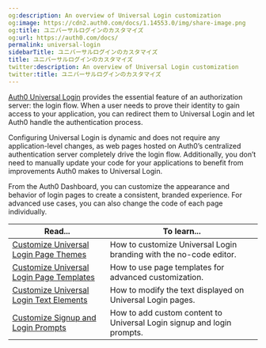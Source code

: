 ```yaml
---
og:description: An overview of Universal Login customization
og:image: https://cdn2.auth0.com/docs/1.14553.0/img/share-image.png
og:title: ユニバーサルログインのカスタマイズ
og:url: https://auth0.com/docs/
permalink: universal-login
sidebarTitle: ユニバーサルログインのカスタマイズ
title: ユニバーサルログインのカスタマイズ
twitter:description: An overview of Universal Login customization
twitter:title: ユニバーサルログインのカスタマイズ
---
```


[Auth0 Universal Login](/docs/authenticate/login/auth0-universal-login) provides the essential feature of an <Tooltip tip="Authorization Server: Centralized server that contributes to defining the boundaries of a user’s access. For example, your authorization server can control the data, tasks, and features available to a user." cta="View Glossary" href="/docs/glossary?term=authorization+server">authorization server</Tooltip>: the login flow. When a user needs to prove their identity to gain access to your application, you can redirect them to <Tooltip tip="Authorization Server: Centralized server that contributes to defining the boundaries of a user’s access. For example, your authorization server can control the data, tasks, and features available to a user." cta="View Glossary" href="/docs/glossary?term=Universal+Login">Universal Login</Tooltip> and let Auth0 handle the authentication process.

Configuring Universal Login is dynamic and does not require any application-level changes, as web pages hosted on Auth0’s centralized <Tooltip tip="Authentication Server: Server that confirms or denies a user’s identity." cta="View Glossary" href="/docs/glossary?term=authentication+server">authentication server</Tooltip> completely drive the login flow. Additionally, you don’t need to manually update your code for your applications to benefit from improvements Auth0 makes to Universal Login.

From the <Tooltip tip="Auth0 Dashboard: Auth0's main product to configure your services." cta="View Glossary" href="/docs/glossary?term=Auth0+Dashboard">Auth0 Dashboard</Tooltip>, you can customize the appearance and behavior of login pages to create a consistent, branded experience. For advanced use cases, you can also change the code of each page individually.

<table class="table"><thead>
<tr>
<th><strong>Read...</strong></th>
<th><strong>To learn...</strong></th>
</tr>
</thead>
<tbody>
<tr>
<td><a href="/docs/customize/login-pages/universal-login/customize-themes">Customize Universal Login Page Themes</a></td>
<td>How to customize Universal Login branding with the no-code editor.</td>
</tr>
<tr>
<td><a href="/docs/customize/login-pages/universal-login/customize-templates">Customize Universal Login Page Templates</a></td>
<td>How to use page templates for advanced customization.</td>
</tr>
<tr>
<td><a href="/docs/customize/login-pages/universal-login/customize-text-elements">Customize Universal Login Text Elements</a></td>
<td>How to modify the text displayed on Universal Login pages.</td>
</tr>
<tr>
<td><a href="/docs/customize/login-pages/universal-login/customize-signup-and-login-prompts">Customize Signup and Login Prompts</a></td>
<td>How to add custom content to Universal Login signup and login prompts.</td>
</tr>
</tbody>
</table>